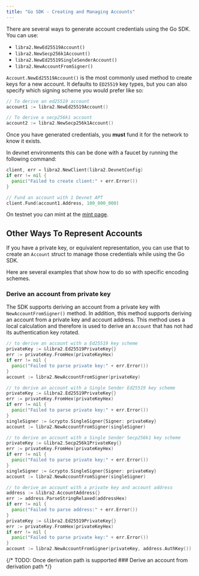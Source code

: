 ```yaml
---
title: "Go SDK - Creating and Managing Accounts"
---
```


There are several ways to generate account credentials using the Go SDK. You can
use:

- `libra2.NewEd25519Account()`
- `libra2.NewSecp256k1Account()`
- `libra2.NewEd25519SingleSenderAccount()`
- `libra2.NewAccountFromSigner()`

`Account.NewEd25519Account()` is the most commonly used method to create keys
for a new account. It defaults to `ED25519` key types, but you can also specify
which signing scheme you would prefer like so:

```go
// To derive an ed25519 account
account1 := libra2.NewEd25519Account()

// To derive a secp256k1 account
account2 := libra2.NewSecp256k1Account()
```

Once you have generated credentials, you **must** fund it for the network to know it exists.

In devnet environments this can be done with a faucet by running the following command:

```go filename="fund.go"
client, err = libra2.NewClient(libra2.DevnetConfig)
if err != nil {
  panic("Failed to create client:" + err.Error())
}

// Fund an account with 1 Devnet APT
client.Fund(account1.Address, 100_000_000)
```

On testnet you can mint at the [mint page](/network/faucet).

## Other Ways To Represent Accounts

If you have a private key, or equivalent representation, you can use that to
create an `Account` struct to manage those credentials while using the Go SDK.

Here are several examples that show how to do so with specific encoding schemes.

### Derive an account from private key

The SDK supports deriving an account from a private key with `NewAccountFromSigner()` method.
In addition, this method supports deriving an account from a private key and account address.
This method uses a local calculation and therefore is used to derive an `Account` that has not had its authentication key rotated.

```go
// to derive an account with a Ed25519 key scheme
privateKey := &libra2.Ed25519PrivateKey{}
err := privateKey.FromHex(privateKeyHex)
if err != nil {
  panic("Failed to parse private key:" + err.Error())
}
account := libra2.NewAccountFromSigner(privateKey)

// to derive an account with a Single Sender Ed25519 key scheme
privateKey := &libra2.Ed25519PrivateKey{}
err := privateKey.FromHex(privateKeyHex)
if err != nil {
  panic("Failed to parse private key:" + err.Error())
}
singleSigner := &crypto.SingleSigner{Signer: privateKey}
account := libra2.NewAccountFromSigner(singleSigner)

// to derive an account with a Single Sender Secp256k1 key scheme
privateKey := &libra2.Secp256k1PrivateKey{}
err := privateKey.FromHex(privateKeyHex)
if err != nil {
  panic("Failed to parse private key:" + err.Error())
}
singleSigner := &crypto.SingleSigner{Signer: privateKey}
account := libra2.NewAccountFromSigner(singleSigner)

// to derive an account with a private key and account address
address := &libra2.AccountAddress{}
err := address.ParseStringRelaxed(addressHex)
if err != nil {
  panic("Failed to parse address:" + err.Error())
}
privateKey := &libra2.Ed25519PrivateKey{}
err := privateKey.FromHex(privateKeyHex)
if err != nil {
  panic("Failed to parse private key:" + err.Error())
}
account := libra2.NewAccountFromSigner(privateKey, address.AuthKey())
```

{/* TODO: Once derivation path is supported ### Derive an account from derivation path */}
